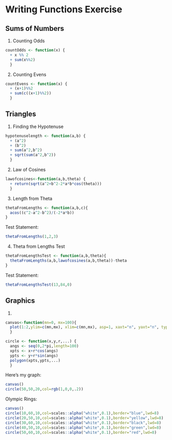 Writing Functions Exercise 
========================================================
## Sums of Numbers

1. Counting Odds
```r
countOdds <- function(x) {
  + x %% 2 
  + sum(x%%2)
  }
```
2. Counting Evens
```r
countEvens <- function(x) {
  + (x+1)%%2
  + sum(c((x+1)%%2))
  }
```

## Triangles

1. Finding the Hypotenuse
```r
hypotenuselength <- function(a,b) {
  + (a^2) 
  + (b^2)
  + sum(a^2,b^2)
  + sqrt(sum(a^2,b^2))
  }
```

2. Law of Cosines 

```r
lawofcosines<-function(a,b,theta) {
  + return(sqrt(a^2+b^2-2*a*b*cos(theta)))
  }
```

3. Length from Theta

```r
thetaFromLengths <- function(a,b,c){
  acos((c^2-a^2-b^2)/(-2*a*b))
}
```
Test Statement:
```r
thetaFromLengths(1,2,3)
```

4. Theta from Lengths Test
```r
thetaFromLengthsTest <- function(a,b,theta){
  thetaFromLengths(a,b,lawofcosines(a,b,theta))-theta
}
```
Test Statement: 
```r
thetaFromLengthsTest(13,84,0)
```


## Graphics 


1. 
```r
canvas<-function(mn=0, mx=100){
  plot(1:2,ylim=c(mn,mx), xlim=c(mn,mx), asp=1, xaxt="n", yaxt="n", type="n", bty="n", xlab="",ylab="")
  }

circle <- function(x,y,r,...) {
  angs <- seq(0,2*pi,length=100)
  xpts <- x+r*cos(angs)
  ypts <- y+r*sin(angs)
  polygon(xpts,ypts,...)
  }
```


Here's my graph:
```r
canvas()
circle(50,50,20,col=rgb(1,0,0,.2))
```

Olympic Rings:

```r
canvas()
circle(10,60,10,col=scales::alpha("white",0.1),border="blue",lwd=8)
circle(20,50,10,col=scales::alpha("white",0.1),border="yellow",lwd=8)
circle(30,60,10,col=scales::alpha("white",0.1),border="black",lwd=8)
circle(40,50,10,col=scales::alpha("white",0.1),border="green",lwd=8)
circle(50,60,10,col=scales::alpha("white",0.1),border="red",lwd=8)
```










